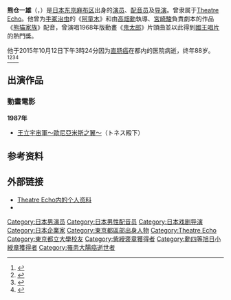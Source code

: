 {{Infobox person
| name                  = 熊仓一雄
| image                 = 
| imagesize             = 
| caption               = 
| birthname             = 
| birth_date             = {{Birth date|1927|1|30|df=yes}}
| birth_place            = {{JPN}}[[东京府|东京府]][[东京市|东京市]]{{link-ja|麻布区|麻布区}}（現[[东京都|东京都]][[港区_(东京都)|港区]]）
| death_date             = {{death date and age|2015|10|12|1927|1|30|df=yes}}
| death_place            = {{JPN}}[[东京都|东京都]]
| othername             = 
| occupation            = [[演员|演员]]、[[配音员|配音员]]、[[导演|导演]]
| yearsactive           = 1949年–2015年
| spouse                =
| domesticpartner       = 
| website               = 
}}
'''熊仓一雄'''（{{lang-ja|くまくら かずお}}，{{bd|1927年|1月30日|2015年|10月12日|catIdx=Kumakura Kazuo}}）是[[日本|日本]][[东京|东京]][[麻布区|麻布区]]出身的[[演员|演员]]、[[配音员|配音员]]及[[导演|导演]]。曾隶属于[[Theatre_Echo|Theatre Echo]]。他曾为[[手冢治虫|手冢治虫]]的《[[阿童木|阿童木]]》和由[[高畑勳|高畑勳]]執導、[[宮崎駿|宮崎駿]]負責劇本的作品《[[熊猫家族|熊猫家族]]》配音，曾演唱1968年版動畫《[[鬼太郎|鬼太郎]]》片頭曲並以此得到[[國王唱片|國王唱片]]的熱門獎。

他于2015年10月12日下午3時24分因为[[直肠癌|直肠癌]]在都内的医院病逝，终年88岁。<ref>{{cite news|date=2015年10月16日|url=http://www.nikkansports.com/entertainment/news/1553637.html|title=熊倉一雄さんが死去「ゲゲゲの鬼太郎」の主題歌|work=日刊Sports|language=日语|accessdate=2015年10月18日|archive-date=2018年1月3日|archive-url=https://web.archive.org/web/20180103011701/https://www.nikkansports.com/entertainment/news/1553637.html|dead-url=no}}</ref><ref>{{cite news|date=2015年10月16日|url=http://www.daily.co.jp/newsflash/gossip/2015/10/16/0008488852.shtml|title=「鬼太郎」主題歌・熊倉一雄さん死去|work=Daily Sports|language=日语|accessdate=2015年10月18日|archive-date=2020年11月26日|archive-url=https://web.archive.org/web/20201126105059/https://www.daily.co.jp/newsflash/gossip/2015/10/16/0008488852.shtml|dead-url=no}}</ref><ref>{{cite news|date=2015年10月16日|url=http://www.asahi.com/articles/ASHBJ71YHHBJUCLV015.html|title=熊倉一雄さん死去 「ひょうたん島」トラヒゲの声も|work=旭新闻|language=日语|accessdate=2015年10月18日|archive-date=2015年10月16日|archive-url=https://archive.is/20151016131104/http://www.asahi.com/articles/ASHBJ71YHHBJUCLV015.html|dead-url=no}}</ref><ref>{{cite web|date=2015年10月17日|url=http://cartoon.youth.cn/zxzx/201510/t20151017_7217567.htm|title=一路走好！日本泰斗级声优熊仓一雄去世|work=中国青年网动漫频道|accessdate=2015年10月18日|archive-url=https://web.archive.org/web/20160305022443/http://cartoon.youth.cn/zxzx/201510/t20151017_7217567.htm|archive-date=2016-03-05|dead-url=yes}}</ref>

== 出演作品 ==
=== 動畫電影 ===
'''1987年'''
*[[王立宇宙軍|王立宇宙軍～歐尼亞米斯之翼～]]（トネス殿下）<!--3月14日-->

== 参考资料 ==
{{reflist}}

== 外部链接 ==
* [https://web.archive.org/web/20161112063935/http://www.t-echo.co.jp/renmei/actor/kumakura.html Theatre Echo内的个人资料] {{ja icon}}
* {{ann|people|3794}}

{{Authority control}}

{{DEFAULTSORT:Kumakura Kazuo}}
[[Category:日本男演员|Category:日本男演员]]
[[Category:日本男性配音员|Category:日本男性配音员]]
[[Category:日本戏剧导演|Category:日本戏剧导演]]
[[Category:日本企業家|Category:日本企業家]]
[[Category:東京都區部出身人物|Category:東京都區部出身人物]]
[[Category:Theatre_Echo|Category:Theatre Echo]]
[[Category:東京都立大學校友|Category:東京都立大學校友]]
[[Category:紫綬褒章獲得者|Category:紫綬褒章獲得者]]
[[Category:勳四等旭日小綬章獲得者|Category:勳四等旭日小綬章獲得者]]
[[Category:罹患大腸癌逝世者|Category:罹患大腸癌逝世者]]